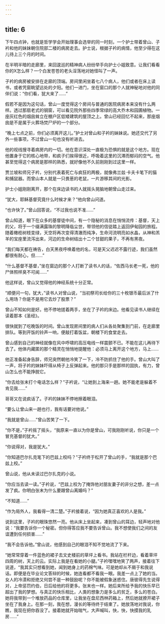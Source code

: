 ```yaml
---
---
---
```

title: 6
---



下午四点钟，也就是哲学学会开始理事会选举的同一时刻，一个护士带着曾山、子衿和他的妹妹朝住院部二楼的病房走去。护士说，根据子衿的病情，他至少得在这儿待上三个月的时间。

在半明半暗的走廊里，来回逡巡的精神病人纷纷举手向护士小姐致意。让我们看看你的X怎么样？一个白发苍苍的老头淫荡地对她怪叫了一声。

子衿的病房被安排在走廊的顶端。房间里闲坐着七八个病人，他们或者在床上读书，或者凭窗眺望远处的夕阳。他们一进门，坐在窗口的那个人就神秘地对他的同伴们说：“你们看，犹大来了……”

假若不是因为这句话，曾山一度觉得这个房间与普通的医院病房本来没有什么两样。透过那扇老式的钢窗，可以看见院外那些四季常绿的高大乔木和园圃植物。一座灰红色的烟囱耸立在棚户区低矮建筑的屋顶之上。曾山已经回忆不起来，那座烟囱是不是属于火葬场焚尸炉的一个部分。

“晚上七点之前，你们必须离开这儿。”护士对曾山和子衿的妹妹说。她还交代了另外一些事项，不过曾山一句也没有听进去。

他的视线搜寻着病房内的一切。他在意识深处一直极为恐惧的就是这个地方。现在他置身于它的核心地带，和疯子们挨得很近，呼吸着这里的沉滞而郁闷的空气。他甚至觉得这个病房是那样的熟悉，就好像他不久前刚刚到过这里一样。

贾兰坡和师兄子衿，分别代表着死亡与疯狂的两极，就像弗兰兹·卡夫卡笔下的猫和捕鼠器。而曾山本人就是一只畏葸的老鼠，一片游移其间的光影。

护士小姐刚刚离开，那个在床边读书的人就摇头晃脑地朝曾山走过来。

“犹大，耶稣基督究竟什么时候才来？”他向曾山问道。

“也许快了。”曾山回答说，“不过我也说不准……”

曾山知道，眼下在众多的基督徒中间，有一个隐秘的消息在悄悄流传：基督，天上的父，将于一个缀满露珠的黎明降临尘世，带领他的信徒踏上返回伊甸园的旅程。随着橄榄树枝变绿，天空将再次变得清澈而纯净，生命河流明亮如水晶，从神和羔羊的宝座里流泻出来，河边的生命树结出十二个甘甜的果子，不再有黑夜。

“我们每天都在祷告，白天黑夜呼唤着他的名，可是天父迟迟不露行迹，我们虽然都很有耐心，但……”

“什么基督不基督，”坐在窗边的那个人打断了读书人的话，“佐西马长老一死，他的尸体照样臭不可闻……”

他这样说，曾山又觉得他的神经系统十分正常。

“顺便问一句，犹大，”读书人对曾山说，“当初祭司长给你的三十枚银币最后派了什么用场？你是不是用它去炒了股票？”

曾山不知如何是好。他不停地搓着两手，坐在了子衿的床边。他看见读书人继续在读着那本《圣经》。

很快就到了吃晚饭的时间。曾山发现房间里的病人们从各处聚集到门前，在走廊里排队。等到开饭的铃声一响，便敲打着饭盆，朝楼下的食堂走去。

曾山感到自己的神经就像在风中呼啸的高压电线一样震颤不已。不能在这儿再待下去了。他体内藏匿的那个精灵在悄悄地提醒他：必须马上离开这个地方，马上……

他正准备起身告辞，师兄突然朝他冷笑了一下，冷不防抓住了他的手。曾山大叫了一声，将子衿的妹妹吓得从椅子上反弹起来。他的那只手是那样的固执，有力，曾山怎么也不能挣脱它。

“你去给张末打个电话怎么样？”子衿说，“让她到上海来一趟。她不能老是躲着不肯见我……”

哥哥又在说疯话了。子衿的妹妹不停地擦着眼泪。

“要么让曾山来一趟也行，我有话要对他说。”

“我就是曾山……”曾山苦笑了一下。

“你不是，”子衿摇了摇头，“我原来一直以为你是曾山，可我刚刚听说，你只是一个冒充基督的犹大。”

“你说得对，我是犹大。”

“你知道巴尔扎克笔下的巴兹上校吗？”子衿终于松开了曾山的手，“我就是那个巴兹上校。”

曾山说，他从未读过巴尔扎克的小说。

“你应当去读一读。”子衿说，“巴兹上校为了掩饰他对朋友妻子的非分之想，差一点发了疯。你明白张末为什么要跟曾山离婚吗？”

“不知道……”

“作为局外人，我看得一清二楚。”子衿接着说，“因为她真正喜欢的人是我。”

说到这里，子衿的眼珠悠然一亮。他从床上坐起来，凑到曾山的耳边，轻声地对他说：“我要告诉你一个秘密。但你得答应我不要告诉曾山。我不想使我们之间的友谊遭到任何损害……”

“我不会告诉他。”曾山说，他感到自己的眼泪不知不觉地流了下来。

“她常常穿着一件蓝色的裙子去文史楼前的草坪上看书。我站在栏杆边，看着草坪四周的树，天上的云。实际上我是在看她的小腿。”子衿嘿嘿地笑了两声，接着往下说道，“我其实只想看到她，闻到她身上的药棉气味。可是她却从不屑于和我说话。即便是在毕业论文答辩的时候，她连看都不看我一眼。我差一点上了她的当。女人的冷漠和拒绝又何尝不是一种鼓励呢？你不能被假象迷惑住。唐彼得先生说得对，上帝惩罚约伯，日后给他的将更多。张末也一样。她后来所给予我的快乐早已超出了我的梦想。与真正的快乐相比，人类的想象力是多么的贫乏，多么的苍白。她将我带到一个堆放药品的仓库里，让我坐在盘尼西林药箱上，然后她就撩开裙子坐在了我身上。在那一刻，我在想，漫长的等待终于结束了。她放荡地对我说，你瞧，我现在把你吞没了。接着她就开始喘气，大声喊叫，快，快，快摸我的乳房……”